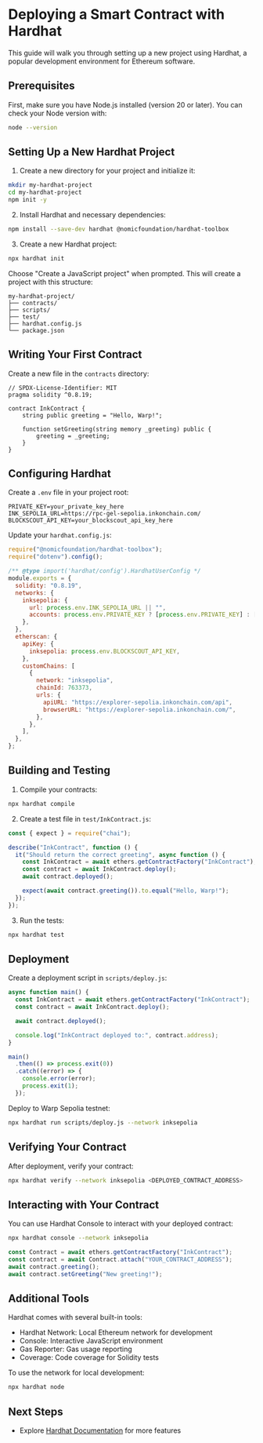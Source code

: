 
# Deploying a Smart Contract with Hardhat

This guide will walk you through setting up a new project using Hardhat, a popular development environment for Ethereum software.

## Prerequisites

First, make sure you have Node.js installed (version 20 or later). You can check your Node version with:

```bash
node --version
```

## Setting Up a New Hardhat Project

1. Create a new directory for your project and initialize it:

```bash
mkdir my-hardhat-project
cd my-hardhat-project
npm init -y
```

2. Install Hardhat and necessary dependencies:

```bash
npm install --save-dev hardhat @nomicfoundation/hardhat-toolbox
```

3. Create a new Hardhat project:

```bash
npx hardhat init
```

Choose "Create a JavaScript project" when prompted. This will create a project with this structure:

```
my-hardhat-project/
├── contracts/
├── scripts/
├── test/
├── hardhat.config.js
└── package.json
```

## Writing Your First Contract

Create a new file in the `contracts` directory:

```solidity
// SPDX-License-Identifier: MIT
pragma solidity ^0.8.19;

contract InkContract {
    string public greeting = "Hello, Warp!";

    function setGreeting(string memory _greeting) public {
        greeting = _greeting;
    }
}
```

## Configuring Hardhat

Create a `.env` file in your project root:

```env
PRIVATE_KEY=your_private_key_here
INK_SEPOLIA_URL=https://rpc-gel-sepolia.inkonchain.com/
BLOCKSCOUT_API_KEY=your_blockscout_api_key_here
```

Update your `hardhat.config.js`:

```javascript
require("@nomicfoundation/hardhat-toolbox");
require("dotenv").config();

/** @type import('hardhat/config').HardhatUserConfig */
module.exports = {
  solidity: "0.8.19",
  networks: {
    inksepolia: {
      url: process.env.INK_SEPOLIA_URL || "",
      accounts: process.env.PRIVATE_KEY ? [process.env.PRIVATE_KEY] : [],
    },
  },
  etherscan: {
    apiKey: {
      inksepolia: process.env.BLOCKSCOUT_API_KEY,
    },
    customChains: [
      {
        network: "inksepolia",
        chainId: 763373,
        urls: {
          apiURL: "https://explorer-sepolia.inkonchain.com/api",
          browserURL: "https://explorer-sepolia.inkonchain.com/",
        },
      },
    ],
  },
};
```

## Building and Testing

1. Compile your contracts:

```bash
npx hardhat compile
```

2. Create a test file in `test/InkContract.js`:

```javascript
const { expect } = require("chai");

describe("InkContract", function () {
  it("Should return the correct greeting", async function () {
    const InkContract = await ethers.getContractFactory("InkContract");
    const contract = await InkContract.deploy();
    await contract.deployed();

    expect(await contract.greeting()).to.equal("Hello, Warp!");
  });
});
```

3. Run the tests:

```bash
npx hardhat test
```

## Deployment

Create a deployment script in `scripts/deploy.js`:

```javascript
async function main() {
  const InkContract = await ethers.getContractFactory("InkContract");
  const contract = await InkContract.deploy();

  await contract.deployed();

  console.log("InkContract deployed to:", contract.address);
}

main()
  .then(() => process.exit(0))
  .catch((error) => {
    console.error(error);
    process.exit(1);
  });
```

Deploy to Warp Sepolia testnet:

```bash
npx hardhat run scripts/deploy.js --network inksepolia
```

## Verifying Your Contract

After deployment, verify your contract:

```bash
npx hardhat verify --network inksepolia <DEPLOYED_CONTRACT_ADDRESS>
```

## Interacting with Your Contract

You can use Hardhat Console to interact with your deployed contract:

```bash
npx hardhat console --network inksepolia
```

```javascript
const Contract = await ethers.getContractFactory("InkContract");
const contract = await Contract.attach("YOUR_CONTRACT_ADDRESS");
await contract.greeting();
await contract.setGreeting("New greeting!");
```

## Additional Tools

Hardhat comes with several built-in tools:

- Hardhat Network: Local Ethereum network for development
- Console: Interactive JavaScript environment
- Gas Reporter: Gas usage reporting
- Coverage: Code coverage for Solidity tests

To use the network for local development:

```bash
npx hardhat node
```

## Next Steps

- Explore [Hardhat Documentation](https://hardhat.org/docs) for more features

<TestnetDisclaimer />
